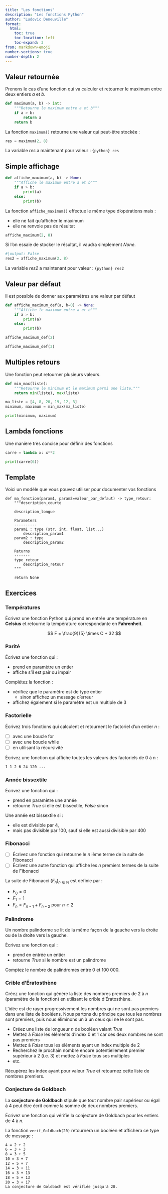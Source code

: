 ```yaml
---
title: "Les fonctions"
description: "Les fonctions Python"
author: "Ludovic Deneuville"
format:
  html:
    toc: true
    toc-location: left
    toc-expand: 3
from: markdown+emoji
number-sections: true
number-depth: 2
---
```



## Valeur retournée

Prenons le cas d'une fonction qui va calculer et retourner le maximum entre deux entiers *a* et *b*.

```python
def maximum(a, b) -> int:
    """Retourne le maximum entre a et b"""
    if a > b:
        return a
    return b
```

La fonction `maximum()` retourne une valeur qui peut-être stockée :

```python
res = maximum(2, 8)
```

La variable *res* a maintenant pour valeur : `{python} res`


## Simple affichage

```python
def affiche_maximum(a, b) -> None:
    """Affiche le maximum entre a et b"""
    if a > b:
        print(a)
    else:        
        print(b)
```

La fonction `affiche_maximum()` effectue le même type d'opérations mais :

- elle ne fait qu'afficher le maximum
- elle ne renvoie pas de résultat 
 

```python
affiche_maximum(2, 8)
```

Si l'on essaie de stocker le résultat, il vaudra simplement *None*.

```python
#|output: False
res2 = affiche_maximum(2, 8)
```
La variable *res2* a maintenant pour valeur : `{python} res2`


## Valeur par défaut

Il est possible de donner aux paramètres une valeur par défaut

```python
def affiche_maximum_def(a, b=0) -> None:
    """Affiche le maximum entre a et b"""
    if a > b:
        print(a)
    else:        
        print(b)
```

```python
affiche_maximum_def(2)
```

```python
affiche_maximum_def(3)
```


## Multiples retours

Une fonction peut retourner plusieurs valeurs.

```python
def min_max(liste):
    """Retourne le minimum et le maximum parmi une liste."""
    return min(liste), max(liste)
```


```python
ma_liste = [4, 8, 20, 19, 12, 3]
minimum, maximum = min_max(ma_liste)

print(minimum, maximum)
```


## Lambda fonctions

Une manière très concise pour définir des fonctions

```python
carre = lambda x: x**2

print(carre(6))
```

## Template {.unnumbered}

Voici un modèle que vous pouvez utiliser pour documenter vos fonctions

```.python
def ma_fonction(param1, param2=valeur_par_defaut) -> type_retour:
    """description_courte

    description_longue

    Parameters
    ----------
    param1 : type (str, int, float, list...)
        description_param1
    param2 : type
        description_param2

    Returns
    -------
    type_retour
        description_retour
    """

    return None
```

## Exercices {.unnumbered}


### Températures

Écrivez une fonction Python qui prend en entrée une température en **Celsius** et retourne la température correspondante en **Fahrenheit**.

::: {.callout-note}
$$ F = \frac{9}{5} \times C + 32 $$
:::

### Parité

Écrivez une fonction qui :

- prend en paramètre un entier
- affiche s'il est pair ou impair

Complétez la fonction :

- vérifiez que le paramètre est de type entier
  - sinon affichez un message d'erreur
- affichez également si le paramètre est un multiple de 3

### Factorielle

Écrivez trois fonctions qui calculent et retournent le factoriel d'un entier *n* :

- [ ] avec une boucle for
- [ ] avec une boucle while
- [ ] en utilisant la récursivité

Écrivez une fonction qui affiche toutes les valeurs des factoriels de 0 à n :

```.txt
1 1 2 6 24 120 ...
```

### Année bissextile

Écrivez une fonction qui :

- prend en paramètre une année
- retourne *True* si elle est bissextile, *False* sinon

::: {.callout-note}
Une année est bissextile si :

- elle est divisible par 4,
- mais pas divisible par 100, sauf si elle est aussi divisible par 400
:::

### Fibonacci

- [ ] Écrivez une fonction qui retourne le *n* ième terme de la suite de Fibonacci
- [ ] Écrivez une autre fonction qui affiche les *n* premiers termes de la suite de Fibonacci

::: {.callout-note title="Rappel"}
La suite de Fibonacci $(F_{n})_{n\in \mathbb {N}}$ est définie par :

- $F_{0} = 0$
- $F_{1} = 1$ 
- $F_{n} = F_{n-1} + F_{n-2}$ pour $n \geq 2$
:::

### Palindrome

Un nombre palindorme se lit de la même façon de la gauche vers la droite ou de la droite vers la gauche.

Écrivez une fonction qui :

- prend en entrée un entier
- retourne *True* si le nombre est un palindrome

Comptez le nombre de palindromes entre 0 et 100 000.

### Crible d'Ératosthène

Créez une fonction qui génére la liste des nombres premiers de 2 à *n* (paramètre de la fonction) en utilisant le crible d'Ératosthène.

::: {.callout-note title="Crible d'Ératosthène"}
L'idée est de rayer progressivement les nombres qui ne sont pas premiers dans une liste de booléens. Nous partons du principe que tous les nombres sont premiers, puis nous éliminons un à un ceux qui ne le sont pas.

- Créez une liste de longueur *n* de booléen valant *True*
- Mettez à *False* les éléments d'index 0 et 1 car ces deux nombres ne sont pas premiers
- Mettez à *False* tous les éléments ayant un index multiple de 2
- Recherchez le prochain nombre encore potentiellement premier supérieur à 2 (i.e. 3) et mettez à *False* tous ses multiples
- etc.

Récupérez les index ayant pour valeur *True* et retournez cette liste de nombres premiers.
:::

### Conjecture de Goldbach

La **conjecture de Goldbach** stipule que tout nombre pair supérieur ou égal à 4 peut être écrit comme la somme de deux nombres premiers.

Écrivez une fonction qui vérifie la conjecture de Goldbach pour les entiers de 4 à *n*.

La fonction `verif_Goldbach(20)` retournera un booléen et affichera ce type de message :

```.txt
4 = 2 + 2
6 = 3 + 3
8 = 3 + 5
10 = 3 + 7
12 = 5 + 7
14 = 3 + 11
16 = 3 + 13
18 = 5 + 13
20 = 3 + 17
La conjecture de Goldbach est vérifiée jusqu'à 20.
```